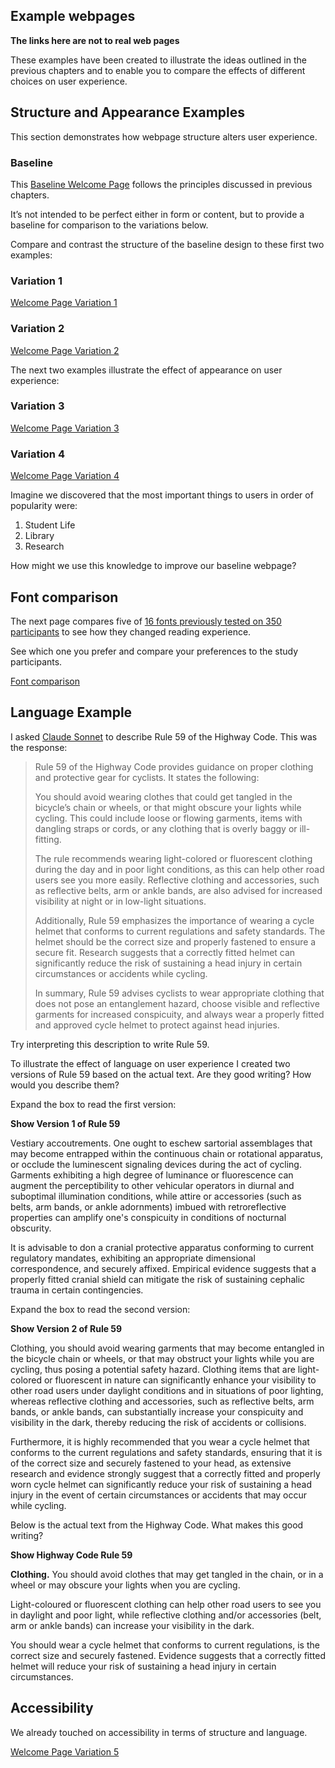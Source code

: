 ## Example webpages

::: {.callout-important .unnumbered title="Summary" appearance="simple" icon="false"}

**The links here are not to real web pages**

These examples have been created to illustrate the ideas outlined in the previous chapters and to enable you to compare the effects of different choices on user experience.
:::

## Structure and Appearance Examples

This section demonstrates how webpage structure alters user experience.

### Baseline

This [Baseline Welcome Page](https://ab604.github.io/webpage-design/main/uos-example-page.html) follows the principles discussed in previous chapters.

It's not intended to be perfect either in form or content, but to provide a baseline for comparison to the variations below.

Compare and contrast the structure of the baseline design to these first
two examples:

### Variation 1

[Welcome Page Variation 1](https://ab604.github.io/webpage-design/wot/uos-wot.html)

### Variation 2

[Welcome Page Variation 2](https://ab604.github.io/webpage-design/more-than-text/uos-mtt.html)

The next two examples illustrate the effect of appearance on user experience:

### Variation 3

[Welcome Page Variation 3](https://ab604.github.io/webpage-design/sevillana/uos-sevillana.html)

### Variation 4

[Welcome Page Variation 4](https://ab604.github.io/webpage-design/tiny-font/uos-tiny.html)

Imagine we discovered that the most important things to users in order of popularity were:

1. Student Life
2. Library
3. Research

How might we use this knowledge to improve our baseline webpage?

## Font comparison

The next page compares five of [16 fonts previously tested on 350 participants](https://dl.acm.org/doi/10.1145/3502222#d1e6099) to see how they changed reading experience.

See which one you prefer and compare your preferences to the study participants.

[Font comparison](https://ab604.github.io/webpage-design/font-comparison/font-comparison.html)

## Language Example

I asked [Claude Sonnet](https://claude.ai) to describe Rule 59 of the Highway Code. This was the response:

> Rule 59 of the Highway Code provides guidance on proper clothing and protective gear for cyclists. It states the following:
>
> You should avoid wearing clothes that could get tangled in the bicycle's chain or wheels, or that might obscure your lights while cycling. This could include loose or flowing garments, items with dangling straps or cords, or any clothing that is overly baggy or ill-fitting.
>
> The rule recommends wearing light-colored or fluorescent clothing during the day and in poor light conditions, as this can help other road users see you more easily. Reflective clothing and accessories, such as reflective belts, arm or ankle bands, are also advised for increased visibility at night or in low-light situations.
>
> Additionally, Rule 59 emphasizes the importance of wearing a cycle helmet that conforms to current regulations and safety standards. The helmet should be the correct size and properly fastened to ensure a secure fit. Research suggests that a correctly fitted helmet can significantly reduce the risk of sustaining a head injury in certain circumstances or accidents while cycling.
>
> In summary, Rule 59 advises cyclists to wear appropriate clothing that does not pose an entanglement hazard, choose visible and reflective garments for increased conspicuity, and always wear a properly fitted and approved cycle helmet to protect against head injuries.

Try interpreting this description to write Rule 59.

To illustrate the effect of language on user experience I created two versions of Rule 59 based on the actual text. Are they good writing? How would you describe them? 

Expand the box to read the first version:

```{=html}
<a data-bs-toggle="collapse" data-bs-target="#collapseV1" aria-expanded="false" aria-controls="collapseV1">
<strong>Show Version 1 of Rule 59</strong>
</a> <br>
<div class="collapse" id="collapseV1">
  <div class="card card-body">
  <p>
Vestiary accoutrements. One ought to eschew sartorial assemblages that may become entrapped within the continuous chain or rotational apparatus, or occlude the luminescent signaling devices during the act of cycling. Garments exhibiting a high degree of luminance or fluorescence can augment the perceptibility to other vehicular operators in diurnal and suboptimal illumination conditions, while attire or accessories (such as belts, arm bands, or ankle adornments) imbued with retroreflective properties can amplify one's conspicuity in conditions of nocturnal obscurity.
</p>
<p>
It is advisable to don a cranial protective apparatus conforming to current regulatory mandates, exhibiting an appropriate dimensional correspondence, and securely affixed. Empirical evidence suggests that a properly fitted cranial shield can mitigate the risk of sustaining cephalic trauma in certain contingencies.</p>
  </div>
</div>  
```

Expand the box to read the second version:

```{=html}
<a data-bs-toggle="collapse" data-bs-target="#collapseV2" aria-expanded="false" aria-controls="collapseV1">
<strong>Show Version 2 of Rule 59</strong>
</a> <br>
<div class="collapse" id="collapseV2">
  <div class="card card-body">
<p>Clothing, you should avoid wearing garments that may become entangled in the bicycle chain or wheels, or that may obstruct your lights while you are cycling, thus posing a potential safety hazard. Clothing items that are light-colored or fluorescent in nature can significantly enhance your visibility to other road users under daylight conditions and in situations of poor lighting, whereas reflective clothing and accessories, such as reflective belts, arm bands, or ankle bands, can substantially increase your conspicuity and visibility in the dark, thereby reducing the risk of accidents or collisions.
</p>
<p>
Furthermore, it is highly recommended that you wear a cycle helmet that conforms to the current regulations and safety standards, ensuring that it is of the correct size and securely fastened to your head, as extensive research and evidence strongly suggest that a correctly fitted and properly worn cycle helmet can significantly reduce your risk of sustaining a head injury in the event of certain circumstances or accidents that may occur while cycling.</p>
  </div>
</div>  
```

Below is the actual text from the Highway Code. What makes this good writing?

```{=html}
<a data-bs-toggle="collapse" data-bs-target="#collapseV3" aria-expanded="false" aria-controls="collapseV3">
<strong>Show Highway Code Rule 59</strong>
</a> <br>
<div class="collapse" id="collapseV3">
  <div class="card card-body">
<p><strong>Clothing.</strong> You should avoid clothes that may get tangled in the chain, or in a wheel or may obscure your lights when you are cycling.
</p>
<p>
Light-coloured or fluorescent clothing can help other road users to see you in daylight and poor light, while reflective clothing and/or accessories (belt, arm or ankle bands) can increase your visibility in the dark.
</p>
<p>
You should wear a cycle helmet that conforms to current regulations, is the correct size and securely fastened. Evidence suggests that a correctly fitted helmet will reduce your risk of sustaining a head injury in certain circumstances.</p>
  </div>
</div>  
```

## Accessibility

We already touched on accessibility in terms of structure and language. 

[Welcome Page Variation 5](https://ab604.github.io/accordian-website/)
